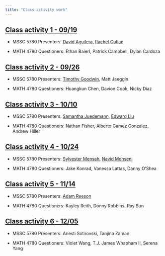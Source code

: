 ```yaml
---
title: "Class activity work"
---
```


## [Class activity 1 - 09/19](activity/act-1.pdf)

-   MSSC 5780 Presenters: [David Aguilera](activity/act-1_david.pptx), [Rachel Cutlan](activity/act-1_rachel.pptx)

-   MATH 4780 Questioners: Ethan Baierl, Patrick Campbell, Dylan Cardoza

## [Class activity 2 - 09/26](activity/act-2.pdf)

-   MSSC 5780 Presenters: [Timothy Goodwin](activity/act-2_timothy.pptx), Matt Jaeggin

-   MATH 4780 Questioners: Huangkun Chen, Davion Cook, Nicky Diaz

## [Class activity 3 - 10/10](activity/act-3.pdf)

-   MSSC 5780 Presenters: [Samantha Juedemann](activity/act-3_samantha.pptx), [Edward Liu](activity/act-3_edward.pdf)

-   MATH 4780 Questioners: Nathan Fisher, Alberto Gamez Gonzalez, Andrew Hiller

## [Class activity 4 - 10/24](activity/act-4.pdf)

-   MSSC 5780 Presenters: [Sylvester Mensah](activity/act-4_sylvester.pdf), [Navid Mohseni](https://rpubs.com/NavidMhs/Pitfalls)

-   MATH 4780 Questioners: Jake Konrad, Vanessa Lattas, Danny O'Shea

## [Class activity 5 - 11/14](activity/act-5.pdf)

-   MSSC 5780 Presenters: [Adam Reeson](activity/act-5_adam.pptx)

-   MATH 4780 Questioners: Kayley Reith, Donny Robbins, Ray Sun

## [Class activity 6 - 12/05](activity/act-6.pdf)

-   MSSC 5780 Presenters: Anesti Sotirovski, Tanjina Zaman

-   MATH 4780 Questioners: Violet Wang, T.J. James Whapham II, Serena Yang
